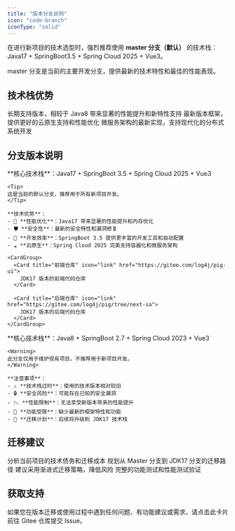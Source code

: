 ```yaml
---
title: "版本分支说明"
icon: "code-branch"
iconType: "solid"
---
```


在进行新项目的技术选型时，强烈推荐使用 **master 分支（默认）** 的技术栈：Java17 + SpringBoot3.5 + Spring Cloud 2025 + Vue3。

<Note>
master 分支是当前的主要开发分支，提供最新的技术特性和最佳的性能表现。
</Note>

## 技术栈优势

<CardGroup cols={3}>
  <Card title="master" icon="java">
    长期支持版本，相较于 Java8 带来显著的性能提升和新特性支持
  </Card>
  <Card title="SpringBoot 3.5" icon="leaf">
    最新版本框架，提供更好的云原生支持和性能优化
  </Card>
  <Card title="Spring Cloud 2025" icon="cloud">
    微服务架构的最新实现，支持现代化的分布式系统开发
  </Card>
</CardGroup>

## 分支版本说明

<AccordionGroup>
  <Accordion title="master 分支（推荐使用）" icon="star">
    **核心技术栈**：Java17 + SpringBoot 3.5 + Spring Cloud 2025 + Vue3
    
    <Tip>
    这是当前的默认分支，推荐用于所有新项目开发。
    </Tip>

    **技术优势**：
    - 🚀 **性能优化**：Java17 带来显著的性能提升和内存优化
    - 🛡️ **安全性**：最新的安全特性和漏洞修复
    - 🔧 **开发效率**：SpringBoot 3.5 提供更丰富的开发工具和自动配置
    - ☁️ **云原生**：Spring Cloud 2025 完美支持容器化和微服务架构

    <CardGroup>
      <Card title="前端仓库" icon="link" href="https://gitee.com/log4j/pig-ui">
        JDK17 版本的前端代码仓库
      </Card>

      <Card title="后端仓库" icon="link" href="https://gitee.com/log4j/pig/tree/next-sa">
        JDK17 版本的后端代码仓库
      </Card>
    </CardGroup>
  </Accordion>

  <Accordion title="java8_eof 分支（过时，后续迁移）" icon="archive">
    **核心技术栈**：Java8 + SpringBoot 2.7 + Spring Cloud 2023 + Vue3
    
    <Warning>
    此分支仅用于维护现有项目，不推荐用于新项目开发。
    </Warning>

    **注意事项**：
    - ⚠️ **技术栈过时**：使用的技术版本相对较旧
    - 🔒 **安全风险**：可能存在已知的安全漏洞
    - 📉 **性能限制**：无法享受新版本带来的性能提升
    - 🚫 **功能受限**：缺少最新的框架特性和功能
    - 🔄 **迁移计划**：后续将升级到 JDK17 技术栈
  </Accordion>
</AccordionGroup>

## 迁移建议

<Steps>
  <Step title="评估现有项目">
    分析当前项目的技术债务和迁移成本
  </Step>
  <Step title="制定迁移计划">
    规划从 Master 分支到 JDK17 分支的迁移路径
  </Step>
  <Step title="逐步迁移">
    建议采用渐进式迁移策略，降低风险
  </Step>
  <Step title="测试验证">
    完整的功能测试和性能测试验证
  </Step>
</Steps>

## 获取支持

<Card title="遇到问题？" icon="link" href="https://gitee.com/log4j/pig/issues">
  如果您在版本迁移或使用过程中遇到任何问题、有功能建议或需求，请点击此卡片前往 Gitee 仓库提交 Issue。
</Card>

